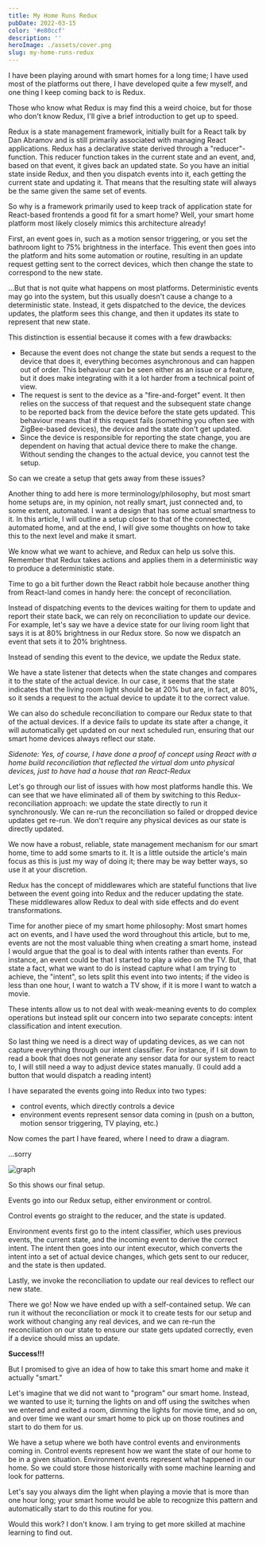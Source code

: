 ```yaml
---
title: My Home Runs Redux
pubDate: 2022-03-15
color: '#e80ccf'
description: ''
heroImage: ./assets/cover.png
slug: my-home-runs-redux
---
```



I have been playing around with smart homes for a long time; I have used most of the platforms out there, I have developed quite a few myself, and one thing I keep coming back to is Redux.

Those who know what Redux is may find this a weird choice, but for those who don't know Redux, I'll give a brief introduction to get up to speed.

Redux is a state management framework, initially built for a React talk by Dan Abramov and is still primarily associated with managing React applications. Redux has a declarative state derived through a "reducer"-function. This reducer function takes in the current state and an event, and, based on that event, it gives back an updated state. So you have an initial state inside Redux, and then you dispatch events into it, each getting the current state and updating it. That means that the resulting state will always be the same given the same set of events.

So why is a framework primarily used to keep track of application state for React-based frontends a good fit for a smart home? Well, your smart home platform most likely closely mimics this architecture already!

First, an event goes in, such as a motion sensor triggering, or you set the bathroom light to 75% brightness in the interface. This event then goes into the platform and hits some automation or routine, resulting in an update request getting sent to the correct devices, which then change the state to correspond to the new state.

...But that is not quite what happens on most platforms. Deterministic events may go into the system, but this usually doesn't cause a change to a deterministic state. Instead, it gets dispatched to the device, the devices updates, the platform sees this change, and then it updates its state to represent that new state.

This distinction is essential because it comes with a few drawbacks:

- Because the event does not change the state but sends a request to the device that does it, everything becomes asynchronous and can happen out of order. This behaviour can be seen either as an issue or a feature, but it does make integrating with it a lot harder from a technical point of view.
- The request is sent to the device as a "fire-and-forget" event. It then relies on the success of that request and the subsequent state change to be reported back from the device before the state gets updated. This behaviour means that if this request fails (something you often see with ZigBee-based devices), the device and the state don't get updated.
- Since the device is responsible for reporting the state change, you are dependent on having that actual device there to make the change. Without sending the changes to the actual device, you cannot test the setup.

So can we create a setup that gets away from these issues?

Another thing to add here is more terminology/philosophy, but most smart home setups are, in my opinion, not really smart, just connected and, to some extent, automated. I want a design that has some actual smartness to it. In this article, I will outline a setup closer to that of the connected, automated home, and at the end, I will give some thoughts on how to take this to the next level and make it smart.

We know what we want to achieve, and Redux can help us solve this. Remember that Redux takes actions and applies them in a deterministic way to produce a deterministic state.

Time to go a bit further down the React rabbit hole because another thing from React-land comes in handy here: the concept of reconciliation.

Instead of dispatching events to the devices waiting for them to update and report their state back, we can rely on reconciliation to update our device. For example, let's say we have a device state for our living room light that says it is at 80% brightness in our Redux store. So now we dispatch an event that sets it to 20% brightness.

Instead of sending this event to the device, we update the Redux state.

We have a state listener that detects when the state changes and compares it to the state of the actual device. In our case, it seems that the state indicates that the living room light should be at 20% but are, in fact, at 80%, so it sends a request to the actual device to update it to the correct value.

We can also do schedule reconciliation to compare our Redux state to that of the actual devices. If a device fails to update its state after a change, it will automatically get updated on our next scheduled run, ensuring that our smart home devices always reflect our state.

_Sidenote: Yes, of course, I have done a proof of concept using React with a home build reconciliation that reflected the virtual dom unto physical devices, just to have had a house that ran React-Redux_

Let's go through our list of issues with how most platforms handle this. We can see that we have eliminated all of them by switching to this Redux-reconciliation approach: we update the state directly to run it synchronously. We can re-run the reconciliation so failed or dropped device updates get re-run. We don't require any physical devices as our state is directly updated.

We now have a robust, reliable, state management mechanism for our smart home, time to add some smarts to it. It is a little outside the article's main focus as this is just my way of doing it; there may be way better ways, so use it at your discretion.

Redux has the concept of middlewares which are stateful functions that live between the event going into Redux and the reducer updating the state. These middlewares allow Redux to deal with side effects and do event transformations.

Time for another piece of my smart home philosophy: Most smart homes act on events, and I have used the word throughout this article, but to me, events are not the most valuable thing when creating a smart home, instead I would argue that the goal is to deal with intents rather than events. For instance, an event could be that I started to play a video on the TV. But, that state a fact, what we want to do is instead capture what I am trying to achieve, the "intent", so lets split this event into two intents; if the video is less than one hour, I want to watch a TV show, if it is more I want to watch a movie.

These intents allow us to not deal with weak-meaning events to do complex operations but instead split our concern into two separate concepts: intent classification and intent execution.

So last thing we need is a direct way of updating devices, as we can not capture everything through our intent classifier. For instance, if I sit down to read a book that does not generate any sensor data for our system to react to, I will still need a way to adjust device states manually. (I could add a button that would dispatch a reading intent)

I have separated the events going into Redux into two types:

- control events, which directly controls a device
- environment events represent sensor data coming in (push on a button, motion sensor triggering, TV playing, etc.)

Now comes the part I have feared, where I need to draw a diagram.

...sorry

<Image src={graph} alt='graph' />

So this shows our final setup.

Events go into our Redux setup, either environment or control.

Control events go straight to the reducer, and the state is updated.

Environment events first go to the intent classifier, which uses previous events, the current state, and the incoming event to derive the correct intent. The intent then goes into our intent executor, which converts the intent into a set of actual device changes, which gets sent to our reducer, and the state is then updated.

Lastly, we invoke the reconciliation to update our real devices to reflect our new state.

There we go! Now we have ended up with a self-contained setup. We can run it without the reconciliation or mock it to create tests for our setup and work without changing any real devices, and we can re-run the reconciliation on our state to ensure our state gets updated correctly, even if a device should miss an update.

**Success!!!**

But I promised to give an idea of how to take this smart home and make it actually "smart."

Let's imagine that we did not want to "program" our smart home. Instead, we wanted to use it; turning the lights on and off using the switches when we entered and exited a room, dimming the lights for movie time, and so on, and over time we want our smart home to pick up on those routines and start to do them for us.

We have a setup where we both have control events and environments coming in. Control events represent how we want the state of our home to be in a given situation. Environment events represent what happened in our home. So we could store those historically with some machine learning and look for patterns.

Let's say you always dim the light when playing a movie that is more than one hour long; your smart home would be able to recognize this pattern and automatically start to do this routine for you.

Would this work? I don't know. I am trying to get more skilled at machine learning to find out.
